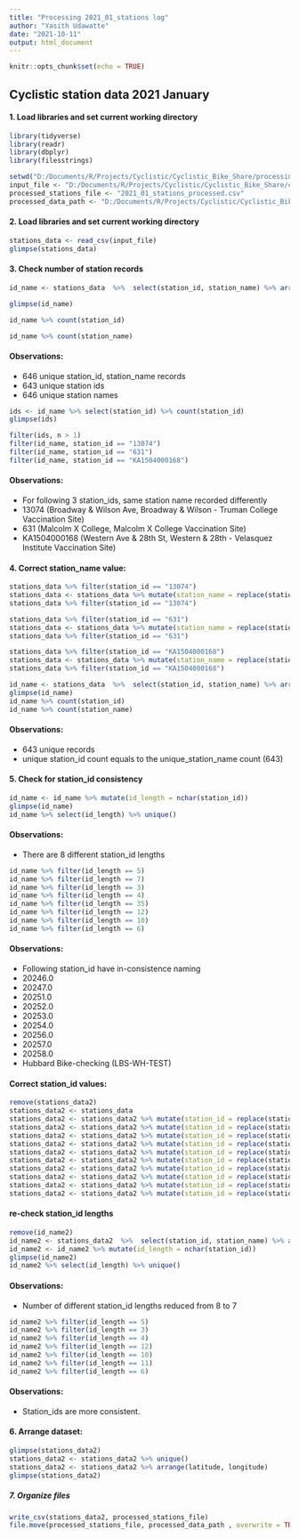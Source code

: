 ---
title: "Processing 2021_01_stations log"
author: "Yasith Udawatte"
date: "2021-10-11"
output: html_document
---

```{r setup, include=FALSE}
knitr::opts_chunk$set(echo = TRUE)
```

## Cyclistic station data 2021 January

#### 1. Load libraries and set current working directory
```{r cars}
library(tidyverse)
library(readr)
library(dbplyr)
library(filesstrings)

setwd("D:/Documents/R/Projects/Cyclistic/Cyclistic_Bike_Share/processing_data")
input_file <- "D:/Documents/R/Projects/Cyclistic/Cyclistic_Bike_Share/cleaning_data/cleaned_data/cleaned_station_data/2021_01_stations.csv"
processed_stations_file <- "2021_01_stations_processed.csv"
processed_data_path <- "D:/Documents/R/Projects/Cyclistic/Cyclistic_Bike_Share/processing_data/processed_data/processed_stations_data"
```

#### 2. Load libraries and set current working directory
```{r}
stations_data <- read_csv(input_file)
glimpse(stations_data)
```

#### 3. Check number of station records
```{r}
id_name <- stations_data  %>%  select(station_id, station_name) %>% arrange(station_id) %>% unique()

glimpse(id_name)

id_name %>% count(station_id)

id_name %>% count(station_name)
```
#### Observations:
* 646 unique station_id, station_name records
* 643 unique station ids
* 646 unique station names

```{r}
ids <- id_name %>% select(station_id) %>% count(station_id)
glimpse(ids)

filter(ids, n > 1)
filter(id_name, station_id == "13074")
filter(id_name, station_id == "631")
filter(id_name, station_id == "KA1504000168")
```
#### Observations:
* For following 3 station_ids, same station name recorded differently
- 13074 (Broadway & Wilson Ave, Broadway & Wilson - Truman College Vaccination Site)
- 631 (Malcolm X College, Malcolm X College Vaccination Site)
- KA1504000168 (Western Ave & 28th St, Western & 28th - Velasquez Institute Vaccination Site)

#### 4. Correct station_name value:
```{r}
stations_data %>% filter(station_id == "13074")
stations_data <- stations_data %>% mutate(station_name = replace(station_name, station_name == "Broadway & Wilson - Truman College Vaccination Site", "Broadway & Wilson Ave"))
stations_data %>% filter(station_id == "13074")

stations_data %>% filter(station_id == "631")
stations_data <- stations_data %>% mutate(station_name = replace(station_name, station_name == "Malcolm X College Vaccination Site", "Malcolm X College"))
stations_data %>% filter(station_id == "631")

stations_data %>% filter(station_id == "KA1504000168")
stations_data <- stations_data %>% mutate(station_name = replace(station_name, station_name == "Western & 28th - Velasquez Institute Vaccination Site", "Western Ave & 28th St"))
stations_data %>% filter(station_id == "KA1504000168")

id_name <- stations_data  %>%  select(station_id, station_name) %>% arrange(station_id) %>% unique()
glimpse(id_name)
id_name %>% count(station_id)
id_name %>% count(station_name)
```
#### Observations:
* 643 unique records
* unique station_id count equals to the unique_station_name count (643)

#### 5. Check for station_id consistency
```{r}
id_name <- id_name %>% mutate(id_length = nchar(station_id))
glimpse(id_name)
id_name %>% select(id_length) %>% unique()
```
#### Observations:
* There are 8 different station_id lengths

```{r}
id_name %>% filter(id_length == 5)
id_name %>% filter(id_length == 7)
id_name %>% filter(id_length == 3)
id_name %>% filter(id_length == 4)
id_name %>% filter(id_length == 35)
id_name %>% filter(id_length == 12)
id_name %>% filter(id_length == 10)
id_name %>% filter(id_length == 6)
```
#### Observations:
* Following station_id have in-consistence naming
+ 20246.0
+ 20247.0
+ 20251.0
+ 20252.0
+ 20253.0
+ 20254.0
+ 20256.0
+ 20257.0
+ 20258.0
+ Hubbard Bike-checking (LBS-WH-TEST)

#### Correct station_id values:
```{r}
remove(stations_data2)
stations_data2 <- stations_data
stations_data2 <- stations_data2 %>% mutate(station_id = replace(station_id, station_id == "20246.0", "20246"))
stations_data2 <- stations_data2 %>% mutate(station_id = replace(station_id, station_id == "20247.0", "20247"))
stations_data2 <- stations_data2 %>% mutate(station_id = replace(station_id, station_id == "20251.0", "20251"))
stations_data2 <- stations_data2 %>% mutate(station_id = replace(station_id, station_id == "20252.0", "20252"))
stations_data2 <- stations_data2 %>% mutate(station_id = replace(station_id, station_id == "20253.0", "20253"))
stations_data2 <- stations_data2 %>% mutate(station_id = replace(station_id, station_id == "20254.0", "20254"))
stations_data2 <- stations_data2 %>% mutate(station_id = replace(station_id, station_id == "20256.0", "20256"))
stations_data2 <- stations_data2 %>% mutate(station_id = replace(station_id, station_id == "20257.0", "20257"))
stations_data2 <- stations_data2 %>% mutate(station_id = replace(station_id, station_id == "20258.0", "20258"))
stations_data2 <- stations_data2 %>% mutate(station_id = replace(station_id, station_id == "Hubbard Bike-checking (LBS-WH-TEST)", "LBS-WH-TEST"))
```

#### re-check station_id lengths
```{r}
remove(id_name2)
id_name2 <- stations_data2  %>%  select(station_id, station_name) %>% arrange(station_id) %>% unique()
id_name2 <- id_name2 %>% mutate(id_length = nchar(station_id))
glimpse(id_name2)
id_name2 %>% select(id_length) %>% unique()
```
#### Observations:
* Number of different station_id lengths reduced from 8 to 7

```{r}
id_name2 %>% filter(id_length == 5)
id_name2 %>% filter(id_length == 3)
id_name2 %>% filter(id_length == 4)
id_name2 %>% filter(id_length == 12)
id_name2 %>% filter(id_length == 10)
id_name2 %>% filter(id_length == 11)
id_name2 %>% filter(id_length == 6)
```
#### Observations:
* Station_ids are more consistent.

#### 6. Arrange dataset:
```{r}
glimpse(stations_data2)
stations_data2 <- stations_data2 %>% unique()
stations_data2 <- stations_data2 %>% arrange(latitude, longitude)
glimpse(stations_data2)
```

##### 7. Organize files
```{r}
write_csv(stations_data2, processed_stations_file)
file.move(processed_stations_file, processed_data_path , overwrite = TRUE)
```
